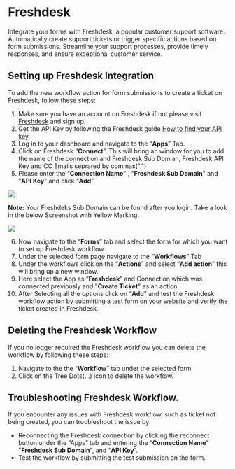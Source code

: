 # Freshdesk

Integrate your forms with Freshdesk, a popular customer support software. Automatically create support tickets or trigger specific actions based on form submissions. Streamline your support processes, provide timely responses, and ensure exceptional customer service.

## Setting up Freshdesk Integration

To add the new workflow action for form submissions to create a ticket on Freshdesk, follow these steps:

1.  Make sure you have an account on Freshdesk if not please visit [Freshdesk](https://www.freshworks.com/freshdesk/signup) and sign up.
2.  Get the API Key by following the Freshdesk guide [How to find your API key](https://support.freshdesk.com/en/support/solutions/articles/215517-how-to-find-your-api-key).
3.  Log in to your dashboard and navigate to the “**Apps**” Tab.
4.  Click on Freshdesk “**Connect**”. This will bring an window for you to add the name of the connection and Freshdesk Sub Domian, Freshdesk API Key and CC Emails seprared by commas(",")
5.  Please enter the “**Connection Name**” , "**Freshdesk Sub Domain**" and “**API Key**” and click “**Add**”.

![](/integrations/freshdesk/auth.png)

**Note:** Your Freshdeks Sub Domain can be found after you login. Take a look in the below Screenshot with Yellow Marking.

![](/integrations/freshdesk/auth1.png)

6.  Now navigate to the “**Forms**” tab and select the form for which you want to set up Freshdesk workflow.
7.  Under the selected form page navigate to the “**Workflows**” Tab
8.  Under the workflows click on the “**Actions**” and select “**Add action**” this will bring up a new window.
9.  Here select the App as “**Freshdesk**” and Connection which was connected previously and "**Create Ticket**" as an action.
10. After Selecting all the options click on “**Add**” and test the Freshdesk workflow action by submitting a test form on your website and verify the ticket created in Freshdesk.

## Deleting the Freshdesk Workflow

If you no logger required the Freshdesk workflow you can delete the workflow by following these steps:

1.  Navigate to the the “**Workflow**” tab under the selected form
2.  Click on the Tree Dots(...) icon to delete the workflow.

## Troubleshooting Freshdesk Workflow.

If you encounter any issues with Freshdesk workflow, such as ticket not being created, you can troubleshoot the issue by:

- Reconnecting the Freshdesk connection by clicking the reconnect button under the “Apps” tab and entering the “**Connection Name**” "**Freshdesk Sub Domain**", and “**API Key**”.
- Test the workflow by submitting the test submission on the form.
